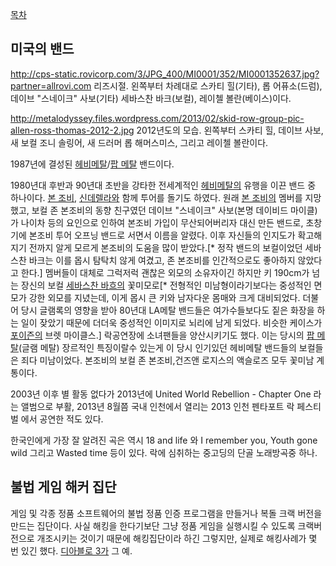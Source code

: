 [[목차]]
== 미국의 밴드 ==
http://cps-static.rovicorp.com/3/JPG_400/MI0001/352/MI0001352637.jpg?partner=allrovi.com
리즈시절. 왼쪽부터 차례대로 스카티 힐(기타), 롭 어퓨소(드럼), 데이브 "스네이크" 사보(기타) 세바스찬 바크(보컬), 레이첼 볼란(베이스)이다. 

http://metalodyssey.files.wordpress.com/2013/02/skid-row-group-pic-allen-ross-thomas-2012-2.jpg
2012년도의 모습. 왼쪽부터 스카티 힐, 데이브 사보, 새 보컬 조니 솔링어, 새 드러머 롭 해머스미스, 그리고 레이첼 볼란이다. 

1987년에 결성된 [[헤비메탈]]/[[팝 메탈]] 밴드이다.

1980년대 후반과 90년대 초반을 강타한 전세계적인 [[헤비메탈]]의 유행을 이끈 밴드 중 하나이다. [[본 조비]], [[신데렐라]]와 함께 투어를 돌기도 하였다. 원래 [[본 조비]]의 멤버를 지망했고, 보컬 존 본조비의 동향 친구였던 데이브 "스네이크" 사보(본명 데이비드 마이클)가 나이차 등의 요인으로 인하여 본조비 가입이 무산되어버리자 대신 만든 밴드로, 초창기에 본조비 투어 오프닝 밴드로 서면서 이름을 알렸다. 이후 자신들의 인지도가 확고해지기 전까지 알게 모르게 본조비의 도움을 많이 받았다.[* 정작 밴드의 보컬이었던 세바스찬 바크는 이를 몹시 탐탁치 않게 여겼고, 존 본조비를 인간적으로도 좋아하지 않았다고 한다.] 멤버들이 대체로 그럭저럭 괜찮은 외모의 소유자이긴 하지만 키 190cm가 넘는 장신의 보컬 [[세바스찬 바흐]]의 꽃미모로[* 전형적인 미남형이라기보다는 중성적인 면모가 강한 외모를 지녔는데, 이게 몹시 큰 키와 남자다운 몸매와 크게 대비되었다. 더불어 당시 글램록의 영향을 받아 80년대 LA메탈 밴드들은 여가수들보다도 짙은 화장을 하는 일이 잦았기 때문에 더더욱 중성적인 이미지로 뇌리에 남게 되었다. 비슷한 케이스가 [[포이즌]]의 브렛 마이클스.] 락공연장에 소녀팬들을 양산시키기도 했다. 이는 당시의 [[팝 메탈]](글램 메탈) 장르적인 특징이랄수 있는게 이 당시  인기있던 헤비메탈 밴드들의 보컬들은 죄다 미남이었다. 본조비의 보컬 존 본조비,건즈앤 로지스의 액슬로즈 모두 꽃미남 계통이다.

2003년 이후 별 활동 없다가 2013년에 United World Rebellion - Chapter One 라는 앨범으로 부활, 2013년 8월쯤 국내 인천에서 열리는 2013 인천 펜타포트 락 페스티벌 에서 공연한 적도 있다.

한국인에게 가장 잘 알려진 곡은 역시 18 and life 와 I remember you, Youth gone wild 그리고 Wasted time 등이 있다. 락에 심취하는 중고딩의 단골 노래방곡중 하나. 

== '''불법''' 게임 해커 집단 ==
게임 및 각종 정품 소프트웨어의 불법 정품 인증 프로그램을 만들거나 복돌 크랙 버전을 만드는 집단이다. 사실 해킹을 한다기보단 그냥 정품 게임을 실행시킬 수 있도록 크랙버전으로 개조시키는 것이기 때문에 해킹집단이라 하긴 그렇지만, 실제로 해킹사례가 몇 번 있긴 했다. [[디아블로 3]]가 그 예.
